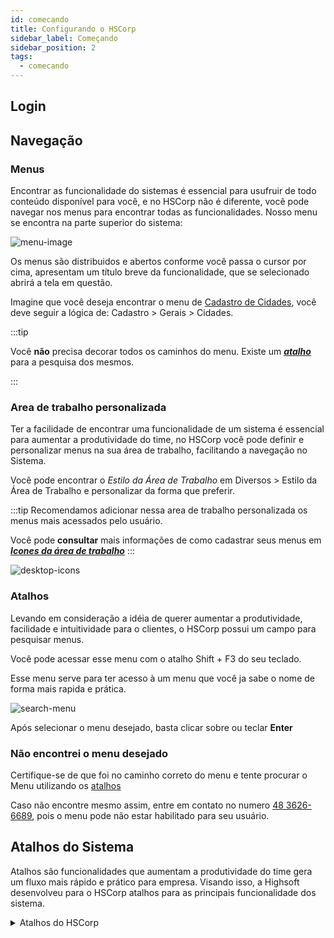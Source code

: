 ```yaml
---
id: comecando
title: Configurando o HSCorp
sidebar_label: Começando
sidebar_position: 2
tags:
  - comecando
---
```


## Login

## Navegação

### Menus

Encontrar as funcionalidade do sistemas é essencial para usufruir de todo conteúdo disponível para você, e no HSCorp não é diferente, você pode navegar nos menus para encontrar todas as funcionalidades. Nosso menu se encontra na parte superior do sistema:

![menu-image](./img/getting-started/menus-tutorial.png)

Os menus são distribuidos e abertos conforme você passa o cursor por cima, apresentam um título breve da funcionalidade, que se selecionado abrirá a tela em questão.

Imagine que você deseja encontrar o menu de [Cadastro de Cidades](/docs/cadastro/cidade), você deve seguir a lógica de: <highlight bgColor="#54638c">Cadastro > Gerais > Cidades</highlight>.

:::tip

Você **não** precisa decorar todos os caminhos do menu. Existe um _**[atalho](#atalhos)**_ para a pesquisa dos mesmos.

:::

### Area de trabalho personalizada

Ter a facilidade de encontrar uma funcionalidade de um sistema é essencial para aumentar a produtividade do time, no HSCorp você pode definir e personalizar menus na sua área de trabalho, facilitando a navegação no Sistema.

Você pode encontrar o _Estilo da Área de Trabalho_ em <highlight bgColor="#54638c">Diversos > Estilo da Área de Trabalho</highlight> e personalizar da forma que preferir.

:::tip
Recomendamos adicionar nessa area de trabalho personalizada os menus mais acessados pelo usuário.

Você pode **consultar** mais informações de como cadastrar seus menus em _**[Icones da área de trabalho](/docs/geral/customizacao/icones-do-desktop)**_
:::

![desktop-icons](./img/getting-started/desktop-icons.png)

### Atalhos

Levando em consideração a idéia de querer aumentar a produtividade, facilidade e intuitividade para o clientes, o HSCorp possui um campo para pesquisar menus.

Você pode acessar esse menu com o atalho <highlight bgColor="#2b99ff">Shift + F3</highlight> do seu teclado.

Esse menu serve para ter acesso à um menu que você ja sabe o nome de forma mais rapida e prática.

![search-menu](./img/getting-started/search-menu.png)

Após selecionar o menu desejado, basta clicar sobre ou teclar **Enter**

### Não encontrei o menu desejado

Certifique-se de que foi no caminho correto do menu e tente procurar o Menu utilizando os [atalhos](#atalhos)

Caso não encontre mesmo assim, entre em contato no numero [48 3626-6689](https://wa.me/554836266689?text=Ola%2C+gostaria+de+falar+com+o+Suporte+para+ver+sobre+meus+menus+do+HSCorp), pois o menu pode não estar habilitado para seu usuário.

## Atalhos do Sistema

Atalhos são funcionalidades que aumentam a produtividade do time gera um fluxo mais rápido e prático para empresa. Visando isso, a Highsoft desenvolveu para o HSCorp atalhos para as principais funcionalidade dos sistema.

<details>
  <summary>Atalhos do HSCorp</summary>
  Caso algum atalho não esteja em funcionamento para seu usuário, entre em contato
  conosco.
  <div className="grid-items-list">
    <p>
      <shortcut>F4</shortcut> Abre a tela de{' '}
      <a href="#">Movimentos Comerciais</a>
    </p>
    <p>
      <shortcut bgColor="#2b99ff">F5</shortcut> Abre a tela de{' '}
      <a href="#">Autorização Virtual Orçamentos</a>
    </p>
    <p>
      <shortcut bgColor="#2b99ff">Ctrl + P</shortcut> Abre a tela de{' '}
      <a href="#">Produto</a>
    </p>
    <p>
      <shortcut bgColor="#2b99ff">Ctrl + O</shortcut> Abre a tela de{' '}
      <a href="#">Orçamento</a>
    </p>
    <p>
      <shortcut bgColor="#2b99ff">Ctrl + S</shortcut> Abre a tela de{' '}
      <a href="#">Ordem de Serviço</a>
    </p>
    <p>
      <shortcut bgColor="#2b99ff">Ctrl + L</shortcut> Abre a tela de{' '}
      <a href="#">Cliente</a>
    </p>
    <p>
      <shortcut bgColor="#2b99ff">Ctrl + N</shortcut> Abre a tela de{' '}
      <a href="#">Nota de venda</a>
    </p>
    <p>
      <shortcut bgColor="#2b99ff">Ctrl + E</shortcut> Abre a tela de{' '}
      <a href="#">Nota de Entrada</a>
    </p>
    <p>
      <shortcut bgColor="#2b99ff">Ctrl + T</shortcut> Abre a tela de{' '}
      <a href="#">Tabela de Preço</a>
    </p>
    <p>
      <shortcut bgColor="#2b99ff">Ctrl + R</shortcut> Abre a tela de{' '}
      <a href="#">Romaneio</a>
    </p>
    <p>
      <shortcut bgColor="#2b99ff">Ctrl + Alt + C</shortcut> Abre a tela de{' '}
      <a href="#">CRM - Gestão de relacionamento com o cliente</a>
    </p>
    <p>
      <shortcut bgColor="#2b99ff">Ctrl + Alt + M</shortcut> Abre a tela de{' '}
      <a href="/docs/consultas/clientes/sem-movimentos">
        Consulta clientes sem movimentos
      </a>
    </p>
  </div>
</details>
